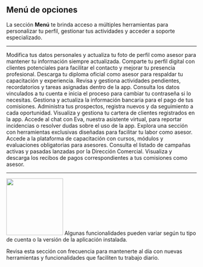 ## Menú de opciones

<Check>
  La sección <strong>Menú</strong> te brinda acceso a múltiples herramientas para personalizar tu perfil, gestionar tus actividades y acceder a soporte especializado.
</Check>

---

<Card title="Editar" icon="user">
  Modifica tus datos personales y actualiza tu foto de perfil como asesor para mantener tu información siempre actualizada.
</Card>

<Card title="Compartir tarjeta de presentación" icon="share">
  Comparte tu perfil digital con clientes potenciales para facilitar el contacto y mejorar tu presencia profesional.
</Card>

<Card title="Certificado" icon="clipboard-document-list">
  Descarga tu diploma oficial como asesor para respaldar tu capacitación y experiencia.
</Card>

<Card title="Mis actividades" icon="document-minus">
  Revisa y gestiona actividades pendientes, recordatorios y tareas asignadas dentro de la app.
</Card>

<Card title="Acceso y contraseña" icon="lock-closed">
  Consulta los datos vinculados a tu cuenta e inicia el proceso para cambiar tu contraseña si lo necesitas.
</Card>

<Card title="Datos bancarios" icon="banknotes">
  Gestiona y actualiza la información bancaria para el pago de tus comisiones.
</Card>

<Card title="Prospectos" icon="user-plus">
  Administra tus prospectos, registra nuevos y da seguimiento a cada oportunidad.
</Card>

<Card title="Clientes" icon="users">
  Visualiza y gestiona tu cartera de clientes registrados en la app.
</Card>

<Card title="Eva (chatbot)" icon="robot">
  Accede al chat con Eva, nuestra asistente virtual, para reportar incidencias o resolver dudas sobre el uso de la app.
</Card>

<Card title="Toolbox" icon="wrench-screwdriver">
  Explora una sección con herramientas exclusivas diseñadas para facilitar tu labor como asesor.
</Card>

<Card title="College" icon="academic-cap">
  Accede a la plataforma de capacitación con cursos, módulos y evaluaciones obligatorias para asesores.
</Card>

<Card title="Campañas" icon="megaphone">
  Consulta el listado de campañas activas y pasadas lanzadas por la Dirección Comercial.
</Card>

<Card title="Recibos de comisiones" icon="receipt-refund">
  Visualiza y descarga los recibos de pagos correspondientes a tus comisiones como asesor.
</Card>

---
<img
  className="rounded-xl"
  width="150"
  height="150"
  noZoom
  src="/images/colorinfinity/menuAsesor.png"
/>
<Note>
  Algunas funcionalidades pueden variar según tu tipo de cuenta o la versión de la aplicación instalada.
</Note>

<Tip>
  Revisa esta sección con frecuencia para mantenerte al día con nuevas herramientas y funcionalidades que faciliten tu trabajo diario.
</Tip>
